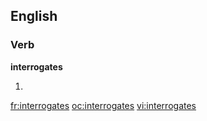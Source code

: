 ==English==

===Verb===
'''interrogates'''

# {{third-person singular of|[[interrogate]]}}

[[fr:interrogates]]
[[oc:interrogates]]
[[vi:interrogates]]